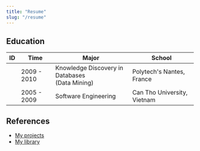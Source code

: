 ```yaml
---
title: "Resume"
slug: "/resume"
---
```



## Education
ID | Time | Major | School
---|------|-------|-------
<Icon name="polytech-nantes" /> | 2009 - 2010 | Knowledge Discovery in Databases<br />(Data Mining) | Polytech's Nantes, France
<Icon name="ctu" /> | 2005 - 2009 | Software Engineering | Can Tho University, Vietnam

## References
- [My projects](https://www.linkedin.com/in/loc-phan/)
- [My library](https://books.google.com/books?uid=100189658681647990568&hl=en)

